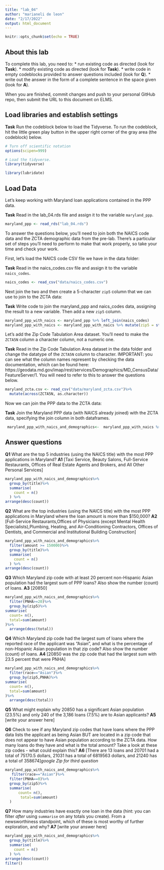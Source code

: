 ```yaml
---
title: "lab_04"
author: "marianeli de leon"
date: "2/17/2022"
output: html_document
---
```


```r
knitr::opts_chunk$set(echo = TRUE)
```

## About this lab

To complete this lab, you need to:
* run existing code as directed (look for **Task**).
* modify existing code as directed (look for **Task**).
* write code in empty codeblocks provided to answer questions included (look for **Q**).
* write out the answer in the form of a complete sentence in the space given (look for **A**).

When you are finished, commit changes and push to your personal GitHub repo, then submit the URL to this document on ELMS.

## Load libraries and establish settings

**Task** Run the codeblock below to load the Tidyverse. To run the codeblock, hit the little green play button in the upper right corner of the gray area (the codeblock) below.

```r
# Turn off scientific notation
options(scipen=999)

# Load the tidyverse.
library(tidyverse)

library(lubridate)
```

## Load Data

Let's keep working with Maryland loan applications contained in the PPP data.

**Task** Read in the lab_04.rds file and assign it to the variable `maryland_ppp`.

```r
maryland_ppp <- read_rds("lab_04.rds")
```

To answer the questions below, you'll need to join both the NAICS code data and the ZCTA demographic data from the pre-lab. There's a particular set of steps you'll need to perform to make that work properly, so take your time and check your work.

First, let's load the NAICS code CSV file we have in the data folder:

**Task** Read in the naics_codes.csv file and assign it to the variable `naics_codes`.

```r
naics_codes <- read_csv("data/naics_codes.csv")
```

Next join the two and then create a 5-character `zip5` column that we can use to join to the ZCTA data:

**Task** Write code to join the maryland_ppp and naics_codes data, assigning the result to a new variable. Then add a new `zip5` column.

```r
maryland_ppp_with_naics <- maryland_ppp %>% left_join(naics_codes)
maryland_ppp_with_naics <- maryland_ppp_with_naics %>% mutate(zip5 = str_sub(zip, 1, 5))
```

Let's add the Zip Code Tabulation Area dataset. You'll need to make the `ZCTA5N` column a character column, not a numeric one.

**Task** Read in the Zip Code Tabulation Area dataset in the data folder and change the datatype of the `ZCTA5N` column to character. IMPORTANT: you can see what the column names represent by checking the data documentation, which can be found here: https://geodata.md.gov/imap/rest/services/Demographics/MD_CensusData/FeatureServer/1. You will need to refer to this to answer the questions below.

```r
maryland_zcta.csv <- read_csv("data/maryland_zcta.csv")%>%
  mutate(across(ZCTA5N, as.character))
```

Now we can join the PPP data to the ZCTA data:

**Task** Join the Maryland PPP data (with NAICS already joined) with the ZCTA data, specifying the join column in both dataframes.

```r
 maryland_ppp_with_naics_and_demographics<-  maryland_ppp_with_naics %>% left_join(maryland_zcta.csv, by=c("zip5"="ZCTA5N"))
```

## Answer questions

**Q1** What are the top 5 industries (using the NAICS title) with the most PPP applications in Maryland?
**A1** [Taxi Service, Beauty Salons, Full-Service Restaurants, Offices of Real Estate Agents and Brokers, and All Other Personal Services]

```r
maryland_ppp_with_naics_and_demographics%>%
  group_by(title)%>%
  summarise(
    count = n() 
  ) %>%
arrange(desc(count))
```

**Q2** What are the top industries (using the NAICS title) with the most PPP applications in Maryland where the loan amount is more than $150,000?
**A2** [Full-Service Restaurants,Offices of Physicians (except Mental Health Specialists),Plumbing, Heating, and Air-Conditioning Contractors, Offices of Dentists, and Commercial and Institutional Building Construction]

```r
maryland_ppp_with_naics_and_demographics%>%
  filter(amount >= 150000)%>%
  group_by(title)%>%
  summarise(
    count = n() 
  ) %>%
arrange(desc(count))

```

**Q3** Which Maryland zip code with at least 20 percent non-Hispanic Asian population had the largest sum of PPP loans? Also show the number (count) of loans.
**A3** [20850]

```r
maryland_ppp_with_naics_and_demographics%>%
  filter(PNHA>=20)%>%
  group_by(zip5)%>%
summarise(
  count= n(),
  total=sum(amount)
)%>%
  arrange(desc(total))
```

**Q4** Which Maryland zip code had the largest sum of loans where the reported race of the applicant was "Asian", and what is the percentage of non-Hispanic Asian population in that zip code? Also show the number (count) of loans.
**A4** [20850 was the zip code that had the largest sum with 23.5 percent that were PNHA]

```r
maryland_ppp_with_naics_and_demographics%>%
  filter(race=="Asian")%>%
  group_by(zip5,PNHA)%>%
summarise(
  count= n(),
  total=sum(amount)
)%>%
  arrange(desc(total))

```

**Q5** What might explain why 20850 has a significant Asian population (23.5%) and only 240 of the 3,186 loans (7.5%) are to Asian applicants?
**A5** [write your answer here]


**Q6** Check to see if any Maryland zip codes that have loans where the PPP data lists the applicant as being Asian BUT are located in a zip code that does not appear to have Asian population according to the ZCTA data. How many loans do they have and what is the total amount? Take a look at these zip codes - what could explain this?
**A6** [There are 13 loans and 20701 had a total of 75170.5 dollars, 21031 has a total of 6819563 dollars, and 21240 has a total of 358674]*google Zip for third question *

```r
maryland_ppp_with_naics_and_demographics%>%
   filter(race=="Asian")%>%
  filter(PNHA==0)%>%
  group_by(zip5)%>%
  summarise(
      count= n(),
       total=sum(amount)
  )

```

**Q7** How many industries have exactly one loan in the data (hint: you can filter _after_ using `summarise` on any totals you create). From a newsworthiness standpoint, which of these is most worthy of further exploration, and why?
**A7** [write your answer here]

```r
maryland_ppp_with_naics_and_demographics%>%
  group_by(title)%>%
  summarise(
    count = n() 
  ) %>%
arrange(desc(count))
filter()
  

```
